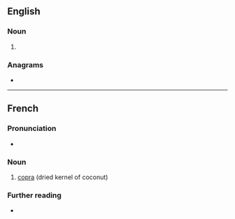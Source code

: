 ==English==

===Noun===
{{en-noun|~}}

# {{archaic form of|en|copra}}

===Anagrams===
* {{anagrams|en|a=achopr|Chopra|car hop|car-hop|carhop|paroch}}

----

==French==
{{wikipedia|lang=fr}}

===Pronunciation===
* {{audio|fr|LL-Q150 (fra)-Lepticed7-coprah.wav|Audio}}

===Noun===
{{fr-noun|m}}

# [[copra]] (dried kernel of coconut)

===Further reading===
* {{R:TLFi}}